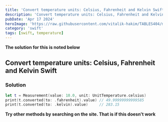 ---
title: 'Convert temperature units: Celsius, Fahrenheit and Kelvin Swift'
description: 'Convert temperature units: Celsius, Fahrenheit and Kelvin Swift'
pubDate: 'Apr 17 2024'
heroImage: 'https://raw.githubusercontent.com/vitalik-hakim/TABLES404/main/error_b/swift.png'
category: 'swift'
tags: [swift, temperature]
---

**The solution for this is noted below**

## Convert temperature units: Celsius, Fahrenheit and Kelvin Swift

### Solution

```swift
let t = Measurement(value: 10.0, unit: UnitTemperature.celsius)
print(t.converted(to: .fahrenheit).value) // 49.99999999999585
print(t.converted(to: .kelvin).value)     // 283.15
```
**Try other methods by searching on the site. That is if this doesn't work**
